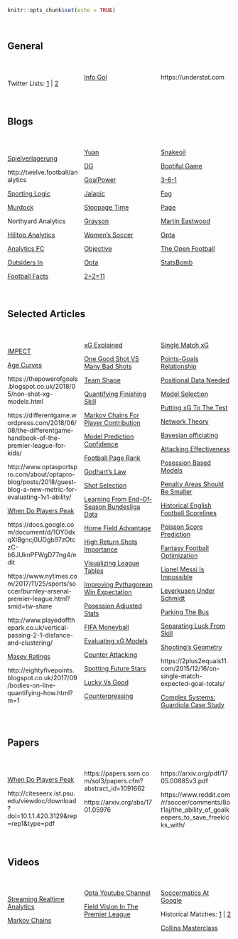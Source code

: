 ```r
knitr::opts_chunk$set(echo = TRUE)
```
<style>
  .col4 {
    columns: 4 100px;         /* number of columns and width in pixels*/
    -webkit-columns: 4 200px; /* chrome, safari */
    -moz-columns: 4 200px;    /* firefox */
  }
  .col3 {
    columns: 3 100px;
    -webkit-columns: 3 100px;
    -moz-columns: 3 100px;
  }
</style>

<br/>

## General

<br/>

<div class="col3">
Twitter Lists: [1](https://twitter.com/neilcharles_uk/lists/football-analysis) | [2](https://twitter.com/centralwinger/lists/soccer-analytics)

[Info Gol](http://www.infogolapp.com/)

https://understat.com
</div>

<br/>

## Blogs

<br/>

<div class="col3">
[Spielverlagerung](http://spielverlagerung.com/)

http://twelve.football/analytics

[Sporting Logic](https://sportinglogicblog.wordpress.com)

[Murdock](http://johnburnmurdoch.github.io/)

Northyard Analytics

[Hilltop Analytics](http://www.hilltop-analytics.com)

[Analytics FC](http://analyticsfc.co.uk)

[Outsiders In](https://outsidersin.wordpress.com/)

[Football Facts](http://www.myfootballfacts.com/)

[Yuan](http://andrewyuan.github.io)

[DG](https://differentgame.wordpress.com/)

[GoalPower](http://thepowerofgoals.blogspot.co.uk)

[Jalapic](http://jalapic.github.io/)

[Stoppage Time](http://5addedminutes.com)

[Grayson](https://jameswgrayson.wordpress.com)

[Women's Soccer](https://wosostats.wordpress.com/)

[Objective](http://objective-football.blogspot.com.es)

[Opta](http://www.optasportspro.com/about/optapro-blog/)

[2+2=11](https://2plus2equals11.wordpress.com)

[Snakeoil](http://statsandsnakeoil.wordpress.com)

[Bootiful Game](http://www.bootifulgame.com)

[3-6-1](https://experimental361.com)

[Fog](http://www.wallpaperingfog.co.uk)

[Page](http://dannypage.github.io/)

[Martin Eastwood](https://github.com/martineastwood/penalty)

[Opta](http://www.optasportspro.com/about/interesting-links.aspx)

[The Open Football](http://theopenfootball.blogspot.co.uk/)

[StatsBomb](http://statsbomb.com/)
</div>
<br/>

## Selected Articles
<br/>

<div class="col3">
[IMPECT](http://bundesligafanatic.com/impect-packing-the-future-of-football-analytics-is-here/)

[Age Curves](https://www.reddit.com/r/soccer/comments/80sfoc/what_the_hell_is_happening_in_atlético_madrid/duy9do3/)

https://thepowerofgoals.blogspot.co.uk/2018/05/non-shot-xg-models.html

https://differentgame.wordpress.com/2018/06/08/the-differentgame-handbook-of-the-premier-league-for-kids/

http://www.optasportspro.com/about/optapro-blog/posts/2018/guest-blog-a-new-metric-for-evaluating-1v1-ability/

[When Do Players Peak](http://content.iospress.com/articles/journal-of-sports-analytics/jsa0021)

https://docs.google.com/document/d/1OY0dxqXIBgncj0UDgb97zOtczC-b6JUknPFWgD77ng4/edit

https://www.nytimes.com/2017/11/25/sports/soccer/burnley-arsenal-premier-league.html?smid=tw-share

http://www.playedoffthepark.co.uk/vertical-passing-2-1-distance-and-clustering/

[Masey Ratings](http://pena.lt/y/2014/11/27/english-premier-league/)

http://eightyfivepoints.blogspot.co.uk/2017/09/bodies-on-line-quantifying-how.html?m=1

[xG Explained](http://www.footballwhispers.com/blog/expected-goals-questions-answered)

[One Good Shot VS Many Bad Shots](http://www.luishusier.com/2017/10/19/shot_variability/)

[Team Shape](https://proformanalytics.wordpress.com/2017/09/08/direct-applications-of-team-shape-tracking-for-football-coaches-and-analysts/)

[Quantifying Finishing Skill](http://statsbomb.com/2017/07/quantifying-finishing-skill/)

[Markov Chains For Player Contribution](https://medium.com/@Soccermatics/using-markov-chains-to-evaluate-football-players-contributions-57a107cc09e6)

[Model Prediction Confidence](https://jameswgrayson.wordpress.com/2014/09/25/on-confidence-in-model-predictions-and-why-its-not-necessarily-a-good-thing/)

[Football Page Rank](http://pena.lt/y/2016/03/21/football-pagerank/)

[Godhart's Law](https://sports.vice.com/en_us/article/moreyball-godharts-law-and-the-limits-of-analytics)

[Shot Selection](http://business-analytic.co.uk/blog/uncategorized/an-identikit-for-shot-selection/)

[Learning From End-Of-Season Bundesliga Data](http://bundesligafanatic.com/what-can-season-end-bundesliga-data-teach-us/)

[Home Field Advantage](https://statsbylopez.com/2016/05/13/on-soccers-declining-home-field-advantage/)

[High Return Shots Importance](http://business-analytic.co.uk/blog/uncategorized/the-importance-of-high-return-shots/)

[Visualizing League Tables](https://gwilymlockwood.wordpress.com/2016/03/23/visualising-football-league-tables/)

[Improving Pythagorean Win Expectation](http://statsbomb.com/2016/04/improving-soccers-version-of-the-bill-james-pythagorean/)

[Posession Adjusted Stats](http://statsbomb.com/2014/06/introducing-possession-adjusted-player-stats/)

[FIFA Moneyball](http://arybressane.github.io/playing-moneyball-on-ea-fifa-16/)

[Evaluating xG Models](http://mackayanalytics.nl/2016/03/28/how-good-are-our-xg-models/)

[Counter Attacking](https://2plus2equals11.com/2016/04/06/counting-counters/)

[Spotting Future Stars](http://www.football-observatory.com/IMG/sites/mr/mr14/en/)

[Lucky Vs Good](http://www.michaelbertin.com/its-better-to-be-lucky-than-good-but-its-even-better-to-be-lucky-and-good/)

[Counterpressing](https://13steps.co/2016/03/27/analysis-pochettino-tottenham-counterpress/)

[Single Match xG](https://2plus2equals11.com/2015/12/16/on-single-match-expected-goal-totals/)

[Points-Goals Relationship](http://wearehooligans.com/2014/05/20/understanding-relationship-between-goals-points/)

[Positional Data Needed](http://statsbomb.com/2017/06/why-we-need-positional-data/)

[Model Selection](http://opisthokonta.net/?p=1548)

[Putting xG To The Test](http://cartilagefreecaptain.sbnation.com/2014/2/28/5452786/shot-matrix-tottenham-hotspur-stats-analysis-expected-goals)

[Network Theory](https://www.technologyreview.com/s/530791/how-network-theory-is-revealing-previously-unknown-patterns-in-sports/)

[Bayesian officiating](http://www.thefootballramble.com/indepth/entry/bayesian-officiating-a-chance-for-improvement)

[Attacking Effectiveness](https://experimental361.com/2013/01/21/attacking-effectiveness-europe/)

[Posession Based Models](http://mackayanalytics.nl/2016/11/11/what-is-a-possession-based-model-and-why-does-it-matter/)

[Penalty Areas Should Be Smaller](https://www.washingtonpost.com/news/fancy-stats/wp/2014/06/23/soccers-penalty-area-should-be-smaller/)

[Historical English Football Scorelines](http://fivethirtyeight.com/features/in-126-years-english-football-has-seen-13475-nil-nil-draws/)

[Poisson Score Prediction](https://www.pinnacle.com/en/betting-articles/soccer/how-to-calculate-poisson-distribution)

[Fantasy Football Optimization](http://pena.lt/y/2014/07/24/mathematically-optimising-fantasy-football-teams/)

[Lionel Messi Is Impossible](http://fivethirtyeight.com/features/lionel-messi-is-impossible/)

[Leverkusen Under Schmidt](http://www.sbnation.com/soccer/2014/12/2/7312419/bayer-leverkusen-bundesliga-statistical-analysis-roger-schmidt)

[Parking The Bus](http://www.luishusier.com/2017/09/28/balance/)

[Separating Luck From Skill](http://www.mlssoccer.com/post/2013/01/15/central-winger-can-luck-and-skill-be-separated-soccer)

[Shooting's Geometry](http://sports.nordicbet.com/en/the-geometry-of-shooting/)

https://2plus2equals11.com/2015/12/16/on-single-match-expected-goal-totals/

[Complex Systems: Guardiola Case Study](http://www.togsoccer.com/single-post/2016/09/21/Complex-Systems-Pep-Guardiola-Case-Study)
</div>
<br/>

## Papers
<br/>

<div class="col3">
[When Do Players Peak](http://content.iospress.com/articles/journal-of-sports-analytics/jsa0021)

http://citeseerx.ist.psu.edu/viewdoc/download?doi=10.1.1.420.3129&rep=rep1&type=pdf

https://papers.ssrn.com/sol3/papers.cfm?abstract_id=1091662

https://arxiv.org/abs/1701.05976

https://arxiv.org/pdf/1705.00885v3.pdf

https://www.reddit.com/r/soccer/comments/8ot1aj/the_ability_of_goalkeepers_to_save_freekicks_with/
</div>
<br/>

## Videos
<br/>

<div class="col3">
[Streaming Realtime Analytics](https://iwringer.wordpress.com/2014/06/20/glimpse-of-the-future-overlaying-realtime-analytics-on-football-broadcasts/)

[Markov Chains](http://www.metacafe.com/watch/7337475/2011_nessis_talk_by_sarah_rudd/)

[Opta Youtube Channel](https://www.youtube.com/user/optasports/videos)

[Field Vision In The Premier League](https://www.youtube.com/watch?v=7JZ2RY1h_Vg)

[Soccermatics At Google](https://www.youtube.com/watch?v=AnYRTdOW0Uk)

Historical Matches: [1](http://footballia.net/) | [2](https://www.youtube.com/user/footballemporium/playlists)

[Collina Masterclass](http://www.dailymotion.com/video/x2iku17)
</div>